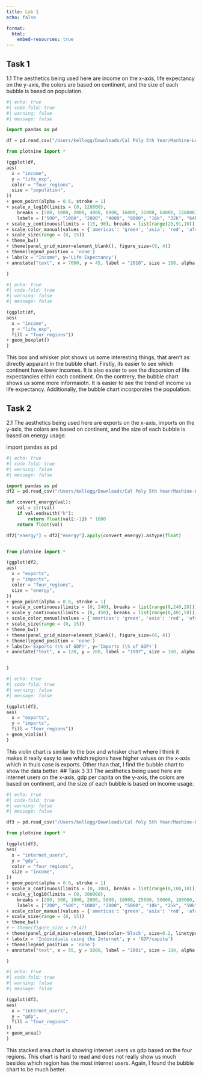 ```yaml
---
title: Lab 1
echo: false

format:
  html:
    embed-resources: true
---
```


## Task 1
1.1 
The aesthetics being used here are income on the x-axis, life expectancy on the y-axis, the colors are based on continent, and the size of each bubble is based on population.  

```python

#| echo: true
#| code-fold: true
#| warning: false
#| message: false

import pandas as pd

df = pd.read_csv("/Users/kellogg/Downloads/Cal Poly 5th Year/Machine-Learning-Class-Git/Lab 1/Data/q1data.csv")

from plotnine import *

(ggplot(df,
aes(
  x = "income",
  y = "life_exp",
  color = "four_regions",
  size = "population",
))
+ geom_point(alpha = 0.6, stroke = 1)
+ scale_x_log10(limits = (0, 128000),
    breaks = [500, 1000, 2000, 4000, 8000, 16000, 32000, 64000, 128000],
    labels = ["500", "1000", "2000", "4000", "8000", "16k", "32k", "64k", "12k"])
+ scale_y_continuous(limits = (15, 90), breaks = list(range(20,91,10)))
+ scale_color_manual(values = {'americas': 'green', 'asia': 'red', 'africa': 'deepskyblue', 'europe': 'gold'})
+ scale_size(range = (0, 15))
+ theme_bw()
+ theme(panel_grid_minor=element_blank(), figure_size=(8, 4))
+ theme(legend_position = 'none')
+ labs(x = "Income", y='Life Expectancy')
+ annotate("text", x = 7000, y = 45, label = "2010", size = 180, alpha = 0.1, ha = "center", va = "center")

)
```

```python
#| echo: true
#| code-fold: true
#| warning: false
#| message: false

(ggplot(df,
aes(
  x = "income",
  y = "life_exp",
  fill = "four_regions"))
+ geom_boxplot()
)
```

This box and whisker plot shows us some interesting things, that aren't as directly apparant in the bubble chart. Firstly, its easier to see which continent have lower incomes. It is also easier to see the dispursion of life expectancies eithin each continent. On the contrery, the bubble chart shows us some more informaiotn. It is easier to see the trend of income vs life expectancy. Additionally, the bubble chart incorporates the population. 

## Task 2
2.1 
The aesthetics being used here are exports on the x-axis, imports on the y-axis, the colors are based on continent, and the size of each bubble is based on energy usage.


import pandas as pd

```python
#| echo: true
#| code-fold: true
#| warning: false
#| message: false

import pandas as pd
df2 = pd.read_csv("/Users/kellogg/Downloads/Cal Poly 5th Year/Machine-Learning-Class-Git/Lab 1/Data/q2data.csv")

def convert_energy(val):
    val = str(val)
    if val.endswith("k"):
        return float(val[:-1]) * 1000
    return float(val)

df2["energy"] = df2["energy"].apply(convert_energy).astype(float)


from plotnine import *

(ggplot(df2,
aes(
  x = "exports",
  y = "imports",
  color = "four_regions",
  size = "energy",
))
+ geom_point(alpha = 0.6, stroke = 1)
+ scale_x_continuous(limits = (0, 240), breaks = list(range(0,240,20)))
+ scale_y_continuous(limits = (0, 450), breaks = list(range(0,401,50)))
+ scale_color_manual(values = {'americas': 'green', 'asia': 'red', 'africa': 'deepskyblue', 'europe': 'gold'})
+ scale_size(range = (0, 15))
+ theme_bw()
+ theme(panel_grid_minor=element_blank(), figure_size=(8, 4))
+ theme(legend_position = 'none')
+ labs(x='Exports (\% of GDP)', y='Imports (\% of GDP)')
+ annotate("text", x = 120, y = 200, label = "1997", size = 180, alpha = 0.1, ha = "center", va = "center")


)
```

```python
#| echo: true
#| code-fold: true
#| warning: false
#| message: false

(ggplot(df2,
aes(
  x = "exports",
  y = "imports",
  fill = "four_regions"))
+ geom_violin()
)
```

This violin chart is similar to the box and whisker chart where I think it makes it really easy to see which regions have higher values on the x-axis which in thuis case is exports. Other than that, I find the bubble chart to show the data better. 
## Task 3
3.1 
The aesthetics being used here are internet users on the x-axis, gdp per capita on the y-axis, the colors are based on continent, and the size of each bubble is based on income usage.

```python
#| echo: true
#| code-fold: true
#| warning: false
#| message: false

df3 = pd.read_csv("/Users/kellogg/Downloads/Cal Poly 5th Year/Machine-Learning-Class-Git/Lab 1/Data/q3data.csv")

from plotnine import *

(ggplot(df3,
aes(
  x = "internet_users",
  y = "gdp",
  color = "four_regions",
  size = "income",
))
+ geom_point(alpha = 0.6, stroke = 1)
+ scale_x_continuous(limits = (0, 100), breaks = list(range(0,100,10)))
+ scale_y_log10(limits = (0, 200000),
    breaks = [200, 500, 1000, 2000, 5000, 10000, 25000, 50000, 100000, 200000],
    labels = ["200", "500", "1000", "2000", "5000", "10k", "25k", "50k", "100k", ""])
+ scale_color_manual(values = {'americas': 'green', 'asia': 'red', 'africa': 'deepskyblue', 'europe': 'gold'})
+ scale_size(range = (0, 15))
+ theme_bw()
# + theme(figure_size = (9,4))
+ theme(panel_grid_minor=element_line(color='black', size=0.2, linetype='dotted'), figure_size=(8, 4))
+ labs(x = 'Individuals using the Internet', y = 'GDP/capita')
+ theme(legend_position = 'none')
+ annotate("text", x = 55, y = 3000, label = "2001", size = 180, alpha = 0.1, ha = "center", va = "center")

)

```

```python
#| echo: true
#| code-fold: true
#| warning: false
#| message: false

(ggplot(df3,
aes(
  x = "internet_users",
  y = "gdp",
  fill = "four_regions"
))
+ geom_area()
)
```

This stacked area chart is showing internet users vs gdp based on the four regions. This chart is hard to read and does not really show us much besides which region has the most internet users. Again, I found the bubble chart to be much better.
